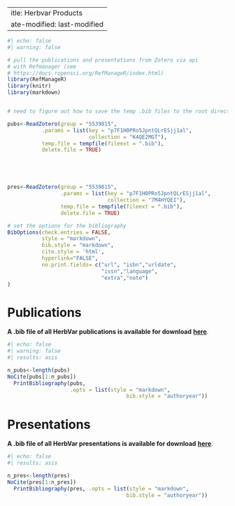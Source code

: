  ---
title: Herbvar Products
date-modified: last-modified
---

```r
#| echo: false
#| warning: false

# pull the publications and presentations from Zotero via api
# with Refmanager (see
# https://docs.ropensci.org/RefManageR/index.html)
library(RefManageR)
library(knitr)
library(markdown)


# need to figure out how to save the temp .bib files to the root directory so always have latest version of bib file in repo

pubs<-ReadZotero(group = "5539815",
           .params = list(key = "p7F1H0PRo5JpntQLrESjj1al",
                          collection = "K4QE2MGT"),
           temp.file = tempfile(fileext = ".bib"),
           delete.file = TRUE)





pres<-ReadZotero(group = "5539815",
                 .params = list(key = "p7F1H0PRo5JpntQLrESjj1al",
                                collection = "7M4HYQEI"),
                 temp.file = tempfile(fileext = ".bib"),
                 delete.file = TRUE)

# set the options for the bibliography
BibOptions(check.entries = FALSE,
           style = "markdown",
           bib.style = "markdown",
           cite.style = 'html',
           hyperlink="FALSE",
           no.print.fields= c("url", "isbn","urldate",
                              "issn","language",
                              "extra","note")
)

```
# Publications {.unnumbered}

**A .bib file of all HerbVar publications is available for download** [**here**](https://raw.githubusercontent.com/HerbVar-Network/herbvar_manual/119c8fa09dddde13b44165105d3d3f977c35e568/project_publications.bib?token=GHSAT0AAAAAACX4VYS4DTF66PLV5GVWP6DCZYGXN5A).

```r
#| echo: false
#| warning: false
#| results: asis

n_pubs<-length(pubs)
NoCite(pubs[1:n_pubs])
  PrintBibliography(pubs,
                    .opts = list(style = "markdown",
                                      bib.style = "authoryear"))

```


# Presentations {.unnumbered}

**A .bib file of all HerbVar presentations is available for download** [**here**](https://raw.githubusercontent.com/HerbVar-Network/herbvar_manual/refs/heads/main/project_presentations.bib?token=GHSAT0AAAAAACX4VYS42HAPGEYMRUA6F7F2ZYGXO6A).

```r
#| echo: false
#| results: asis

n_pres<-length(pres)
NoCite(pres[1:n_pres])
  PrintBibliography(pres, .opts = list(style = "markdown",
                                      bib.style = "authoryear"))
```





::: {#refs}
::: 
